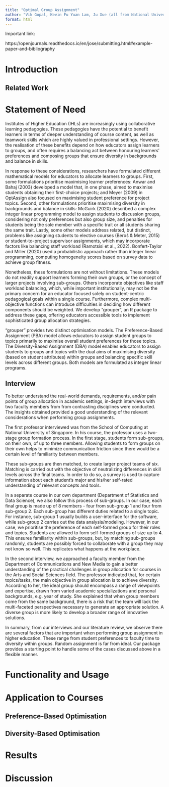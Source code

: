 ```yaml
---
title: "Optimal Group Assignment"
author: "Vik Gopal, Kevin Fu Yuan Lam, Ju Xue (all from National University of Singapore)"
format: html
---
```


Important link:

https://openjournals.readthedocs.io/en/jose/submitting.html#example-paper-and-bibliography

# Introduction

## Related Work

# Statement of Need 

Institutes of Higher Education (IHLs) are increasingly using collaborative
learning pedagogies. These pedagogies have the potential to benefit learners in
terms of deeper understanding of course content, as well as teamwork skills
which are highly valued in professional settings. However, the realisation of
these benefits depend on how educators assign learners to groups, and often
requires a balancing act between honouring learners’ preferences and composing
groups that ensure diversity in backgrounds and balance in skills.

In response to these considerations, researchers have formulated different
mathematical models for educators to allocate learners to groups. First, some
formulations prioritise maximising learner preferences: Anwar and Bahaj (2003)
developed a model that, in one phase, aimed to maximise students obtaining their
first-choice projects; and Meyer (2009) in OptAssign also focused on maximising
student preference for project topics. Second, other formulations prioritise
maximising diversity in backgrounds and balance in skills: McGuirk (2020)
described a complex integer linear  programming model to assign students to
discussion groups, considering not only preferences but also group size, and
penalties for students being the sole member with a specific trait or all
students sharing the same trait.  Lastly, some other models address related, but
distinct, problems like assigning students to elective courses (Beroš & Meter,
2015) or student-to-project supervisor assignments, which may incorporate
factors like balancing staff workload (Ramotsisi et al., 2022).  Bonfert-Taylor
and Miller (2020) used a probabilistic approach rather than integer linear
programming, computing homogeneity scores based on survey data to achieve group
fitness.

Nonetheless, these formulations are not without limitations. These models do not
readily support learners forming their own groups, or the concept of larger
projects involving sub-groups. Others incorporate objectives like staff workload
balancing, which, while important institutionally, may not be the primary
concern for an educator focused solely on student-centric pedagogical goals
within a single course.  Furthermore, complex multi-objective functions can
introduce difficulties in deciding how different components should be weighted.
We develop “grouper”, an R package to address these gaps, offering educators
accessible tools to implement sophisticated group allocation strategies.

“grouper” provides two distinct optimisation models. The Preference-Based
Assignment (PBA) model allows educators to assign student groups to topics
primarily to maximise overall student preferences for those topics. The
Diversity-Based Assignment (DBA) model enables educators to assign students to
groups and topics with the dual aims of maximising diversity (based on student
attributes) within groups and balancing specific skill levels across different
groups.  Both models are formulated as integer linear programs.

## Interview

To better understand the real-world demands, requirements, and/or pain points of
group allocation in academic settings, in-depth interviews with two faculty
members from from contrasting disciplines were conducted. The insights obtained
provided a good understanding of the relevant considerations when performing group
assignments.

The first professor interviewed was from the School of Computing at National
University of Singapore. In his course, the professor uses a two-stage group
formation process. In the first stage, students form sub-groups, on their
own, of up to three members. Allowing students to form groups on their own helps to 
minimize communication friction since there would be a certain level of familiarity 
between members. 

These sub-groups are then matched, to create larger project teams of six.
Matching is carried out with the objective of neutralizing differences in skill
levels across the final teams. In order to do so, a survey is used to capture
information about each student’s major and his/her self-rated understanding of
relevant concepts and tools.

In a separate course in our own department (Department of Statistics and Data
Science), we also follow this process of sub-groups. In our case, each final
group is made up of 8 members - four from sub-group 1 and four from sub-group 2.
Each sub-group has different duties related to a single topic. For instance,
sub-group 1 usually builds a user-interface for the software, while sub-group 2
carries out the data analysis/modeling. However, in our case, we prioritise the
preference of each self-formed group for their roles and topics. Students are
allowed to form self-formed groups of size up to 4. This ensures familiarity
within sub-groups, but, by matching sub-groups randomly, students are possibly 
forced to collaborate with a group they may not know so well. This replicates what
happens at the workplace.

In the second interview, we approached a faculty member from the Department of
Communications and New Media to gain a better understanding of the practical
challenges in group allocation for courses in the Arts and Social Sciences
field. The professor indicated that, for certain topics/tasks, the main
objective in group allocation is to achieve diversity. According to her, the
ideal group should encompass a range of viewpoints and expertise, drawn from
varied academic specializations and personal backgrounds, e.g. year of study.
She explained that when group members come from the same background, there is a
risk that the team will lack the multi-faceted perspectives necessary to
generate an appropriate solution. A diverse group is more likely to develop a
broader range of innovative solutions.

In summary, from our interviews and our literature review, we observe there are
several factors that are important when performing group assignment in higher
education. These range from student preferences to faculty time to diversity
within groups. Random assignment is far from ideal. Our package provides a
starting point to handle some of the cases discussed above in a flexible manner.

# Functionality and Usage

# Application to Courses

## Preference-Based Optimisation

## Diversity-Based Optimisation

# Results

# Discussion


